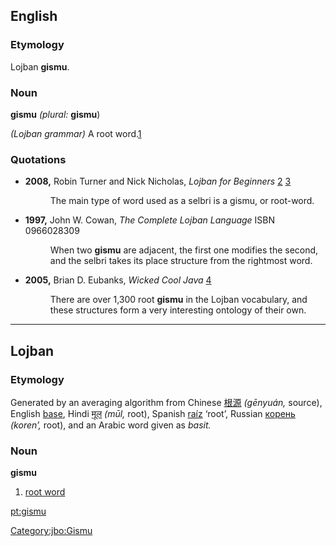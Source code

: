 ==English==

===Etymology===
Lojban '''gismu'''.

===Noun===
'''gismu''' ''(plural:'' '''gismu''')

''(Lojban grammar)'' A root word.[http://www.lojban.org/tiki/tiki-index.php?page=gismu+Brochure&bl]

===Quotations===
* '''2008,''' Robin Turner and Nick Nicholas, ''Lojban for Beginners'' [http://www.tlg.uci.edu/~opoudjis/lojbanbrochure/lessons/less2.html] [http://www.lojban.org/tiki/tiki-index.php?page=Lojban%20Tutorial:%20Lesson%202]
*: The main type of word used as a selbri is a gismu, or root-word.
* '''1997,''' John W. Cowan, ''The Complete Lojban Language'' ISBN 0966028309
*: When two '''gismu''' are adjacent, the first one modifies the second, and the selbri takes its place structure from the rightmost word.
* '''2005,''' Brian D. Eubanks, ''Wicked Cool Java'' [http://books.google.com/books?vid=ISBN1593270615&id=diqHjRjMhW0C&pg=PA91&lpg=PA91&dq=gismu&sig=595_-1oi-rueN1aFqJhXGlYn9Fc]
*: There are over 1,300 root '''gismu''' in the Lojban vocabulary, and these structures form a very interesting ontology of their own.

----

==Lojban==

===Etymology===
Generated by an averaging algorithm from
Chinese   [[根源]] ''(gēnyuán,'' source),
English   [[base]],
Hindi   [[मूल]] ''(mūl,'' root),
Spanish   [[raíz]] ‘root’,
Russian   [[корень]] ''(koren’,'' root),
and an Arabic word given as ''basit.'' <!-- original orthography? meaning? -->

===Noun===
'''gismu'''

# [[root word]]

[[Category:jbo:Gismu]]

[[pt:gismu]]